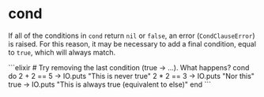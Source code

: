 
# cond

If all of the conditions in `cond` return `nil` or `false`, an error (`CondClauseError`) is raised. For this reason, it may be necessary to add a final condition, equal to `true`, which will always match.

<EditorCode>
```elixir
# Try removing the last condition (true -> ...). What happens?
cond do
  2 + 2 == 5 ->
    IO.puts "This is never true"
  2 * 2 == 3 ->
   IO.puts "Nor this"
  true ->
    IO.puts "This is always true (equivalent to else)"
end
```
</EditorCode>

